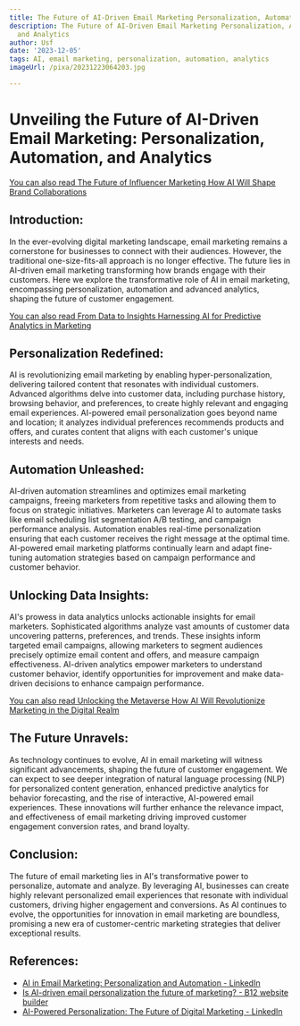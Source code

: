 ```yaml
---
title: The Future of AI-Driven Email Marketing Personalization, Automation, and Analytics
description: The Future of AI-Driven Email Marketing Personalization, Automation,
  and Analytics
author: Usf
date: '2023-12-05'
tags: AI, email marketing, personalization, automation, analytics
imageUrl: /pixa/20231223064203.jpg

---
```

# Unveiling the Future of AI-Driven Email Marketing: Personalization, Automation, and Analytics

[You can also read The Future of Influencer Marketing How AI Will Shape Brand  Collaborations](The%20Future%20of%20Influencer%20Marketing%20How%20AI%20Will%20Shape%20Brand%20Collaborations)


## Introduction:
In the ever-evolving digital marketing landscape, email marketing remains a cornerstone for businesses to  connect with their audiences. However, the traditional one-size-fits-all approach is no longer effective. The future lies in AI-driven email marketing transforming how  brands engage with their customers. Here we explore the transformative role of AI in email marketing, encompassing personalization, automation and advanced  analytics, shaping the future of customer engagement.

[You can  also read From Data to Insights Harnessing AI for Predictive Analytics in Marketing](From%20Data%20to%20Insights%20Harnessing%20AI%20for%20Predictive%20Analytics%20in%20Marketing)


## Personalization  Redefined:
AI is  revolutionizing email marketing by enabling hyper-personalization, delivering tailored content  that resonates with individual customers. Advanced algorithms  delve into customer data,  including purchase history, browsing behavior,  and preferences, to create highly relevant and engaging email experiences. AI-powered email  personalization goes beyond name and location; it analyzes  individual preferences recommends products and offers, and curates content that aligns with each  customer's unique interests and needs.

## Automation Unleashed:
AI-driven automation streamlines and optimizes email marketing campaigns, freeing marketers from repetitive tasks and allowing them to focus on strategic initiatives. Marketers can  leverage AI to automate tasks  like email  scheduling list segmentation A/B testing, and campaign performance analysis. Automation enables real-time personalization ensuring that each customer receives the right message at the  optimal time. AI-powered email marketing platforms continually learn and adapt fine-tuning automation strategies based on campaign performance and customer behavior.

## Unlocking Data Insights:
AI's prowess in data analytics unlocks actionable insights  for email marketers. Sophisticated  algorithms analyze vast amounts of customer  data uncovering patterns, preferences, and trends. These insights  inform  targeted email campaigns, allowing marketers to segment audiences precisely optimize email content and offers, and measure campaign effectiveness. AI-driven analytics empower marketers to  understand customer behavior, identify opportunities for improvement and make  data-driven decisions to enhance  campaign performance.

[You can  also read Unlocking  the Metaverse How AI Will  Revolutionize Marketing in the Digital Realm](Unlocking%20the%20Metaverse%20How%20AI%20Will%20Revolutionize%20Marketing%20in%20the%20Digital%20Realm)


## The Future Unravels:
As technology  continues to  evolve,  AI in email marketing will witness significant advancements, shaping the future of customer engagement. We  can expect to see deeper integration of  natural language processing (NLP) for personalized content generation, enhanced predictive analytics for behavior forecasting, and the rise of interactive, AI-powered email experiences. These innovations will  further enhance the relevance impact, and  effectiveness of email marketing driving improved customer engagement conversion rates, and brand  loyalty.

## Conclusion:
The future of email marketing lies  in AI's transformative power  to personalize, automate  and analyze. By leveraging AI, businesses can create highly relevant personalized email experiences that resonate with  individual customers, driving higher  engagement and  conversions. As AI continues to evolve, the opportunities for innovation  in email marketing  are boundless, promising a new era  of customer-centric marketing strategies that deliver exceptional results.

## References:
- [AI in Email Marketing: Personalization and Automation - LinkedIn](https://www.linkedin.com/pulse/ai-email-marketing-personalization-automation-jason-miller-uy19c?trk=article-ssr-frontend-pulse_more-articles_related-content-card)
- [Is AI-driven email personalization the future of marketing? - B12 website builder](https://www.b12.io/resource-center/ai-how-to-guides/is-ai-driven-email-personalization-the-future-of-marketing.html)
- [AI-Powered Personalization: The Future of Digital Marketing - LinkedIn](https://www.linkedin.com/pulse/ai-powered-personalization-future-digital-marketing)
